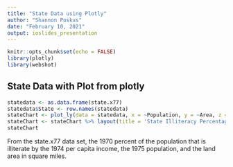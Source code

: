 ```yaml
---
title: "State Data using Plotly"
author: "Shannon Poskus"
date: "February 10, 2021"
output: ioslides_presentation
---
```


```r
knitr::opts_chunk$set(echo = FALSE)
library(plotly)
library(webshot)
```

## State Data with Plot from plotly

```r
statedata <- as.data.frame(state.x77)
statedata$State <- row.names(statedata)
stateChart <- plot_ly(data = statedata, x = ~Population, y = ~Area, z = ~Income , type = "scatter3d", mode = "markers", color = ~Illiteracy, text = ~State)
stateChart <- stateChart %>% layout(title = 'State Illiteracy Percentage by Income, Population, and Area')
stateChart
```

From the state.x77 data set, the 1970 percent of the population that is illiterate by the 1974 per capita income, the 1975 population, and the land area in square miles.